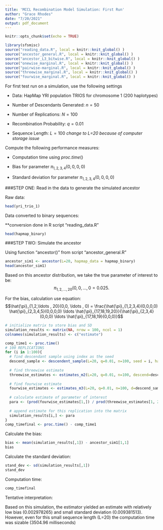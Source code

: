 ---
title: 'MCCL Recombination Model Simulation: First Run'
author: "Grace Rhodes"
date: "7/20/2021"
output: pdf_document
---

```{r setup, include=FALSE}
knitr::opts_chunk$set(echo = TRUE)
```

```{r}
library(sfsmisc)
source("reading_data.R", local = knitr::knit_global() )
source("ancestor_general.R", local = knitr::knit_global() )
source("ancestor_L3_bitwise.R", local = knitr::knit_global() )
source("onewise_marginal.R", local = knitr::knit_global() )
source("pairwise-marginal.R", local = knitr::knit_global() )
source("threewise_marginal.R", local = knitr::knit_global() )
source("fourwise_marginal.R", local = knitr::knit_global() )
```

For first test run on a simulation, use the following settings

- Data: HapMap YRI population TRIOS for chromosome 1 (200 haplotypes)

- Number of Descendants Generated: $n = 50$

- Number of Replications: $N = 100$

- Recombination Probability: $q = 0.01$

- Sequence Length: $L = 100$ *change to L=20 because of computer storage issue*

Compute the following performance measures:

- Computation time using $proc.time()$

- Bias for parameter $\pi_{1,2,3,4}(0,0,0,0)$

- Standard deviation for parameter $\pi_{1,2,3,4}(0,0,0,0)$

###STEP ONE: Read in the data to generate the simulated ancestor

Raw data:
```{r}
head(yri_trio_1)
```

Data converted to binary sequences:

**conversion done in R script "reading_data.R"
```{r}
head(hapmap_binary)
```

###STEP TWO: Simulate the ancestor 

Using function "ancestor()" from script "ancestor_general.R"

```{r}
ancestor_sim1 <- ancestor(L=20, hapmap_data = hapmap_binary)
head(ancestor_sim1)
```

Based on this ancestor distribution, we take the true parameter of interest to be:
$$\pi_{1,2,\ldots , 20}(0,0, \ldots , 0 = 0.025.$$

For the bias, calculation use equation:
$$\hat{\pi}_{1,2,\ldots , 20}(0,0, \ldots , 0) = \frac{\hat{\pi}_{1,2,3,4}(0,0,0,0) \hat{\pi}_{2,3,4,5}(0,0,0,0) \ldots \hat{\pi}_{17,18,19,20}}{\hat{\pi}_{2,3,4}(0,0,0) \ldots \hat{\pi}_{17,18,19}(0,0,0)}$$

```{r}
# initialize matrix to store bias and SD
simulation_results <- matrix(NA, nrow = 100, ncol = 1)
colnames(simulation_results) <- c("estimate")

comp_time1 <- proc.time()
# 100 REPLICATIONS
for (i in 1:100){
  # find descendant sample using index as the seed
  descend_sample <- descendent_sample(L=20, q=0.01, n=100, seed = i, hapmap = hapmap_binary)
  
  # find threewise estimate
  threewise_estimates <- estimates_m2(L=20, q=0.01, n=100, descend=descend_sample)
  
  # find fourwise estimate
  fourwise_estimates <- estimates_m3(L=20, q=0.01, n=100, d=descend_sample)
  
  # calculate estimate of parameter of interest
  para <- (prod(fourwise_estimates[1,]) / prod(threewise_estimates[1, 2:17]))
  
  # append estimate for this replication into the matrix
  simulation_results[i,] <- para
}
comp_timefinal <- proc.time() - comp_time1
```

Calculate the bias:

```{r}
bias <- mean(simulation_results[,1]) - ancestor_sim1[1,1]
bias
```

Calculate the standard deviation:

```{r}
stand_dev <- sd(simulation_results[,1])
stand_dev
```

Computation time:

```{r}
comp_timefinal
```

Tentative interpretation:

Based on this simulation, the estimator yielded an estimate with relatively low bias (0.002978265) and small standard deviation (0.009381513). However, even for this small sequence length (L=20) the computation time was sizable (3504.96 milliseconds)
